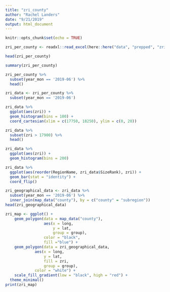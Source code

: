 ```yaml
---
title: "zri_county"
author: "Rachel Landers"
date: "9/21/2019"
output: html_document
---
```


```r
knitr::opts_chunk$set(echo = TRUE)
```

```r
zri_per_county <- readxl::read_excel(here::here("data", "prepped", "zri_singlefamilyresidencerentail_county.xlsx"))
```
```r
head(zri_per_county)
```


```r
summary(zri_per_county)
```

```r
zri_per_county %>% 
  subset(year_mon == '2019-06') %>% 
  head()
```

```r
zri_data <- zri_per_county %>% 
  subset(year_mon == '2019-06')
```

```r
zri_data %>% 
  ggplot(aes(zri)) +
  geom_histogram(bins = 100) +
  coord_cartesian(xlim = c(17750, 18250), ylim = c(0, 20))
```

```r
zri_data %>% 
  subset(zri > 17900) %>% 
  head()
```
```r
zri_data %>% 
  ggplot(aes(zri)) +
  geom_histogram(bins = 200)
```
```r
zri_data %>% 
  ggplot(aes(reorder(RegionName, zri_data$SizeRank), zri)) +
  geom_bar(stat = "identity") +
  coord_flip()
```
```r
zri_geographical_data <- zri_data %>% 
  subset(year_mon == '2019-06') %>% 
  inner_join(map_data("county"), by = c("county" = "subregion"))
head(zri_geographical_data)
```

```r
zri_map <- ggplot() +
    geom_polygon(data = map_data("county"), 
                 aes(x = long, 
                     y = lat, 
                     group = group), 
                 color = "black", 
                 fill ="blue") +
    geom_polygon(data = zri_geographical_data, 
             aes(x = long, 
                 y = lat,
                 fill = zri,
                 group = group),
             color = "white") +
    scale_fill_gradient(low = "black", high = "red") +
  theme_minimal()
print(zri_map)
```

